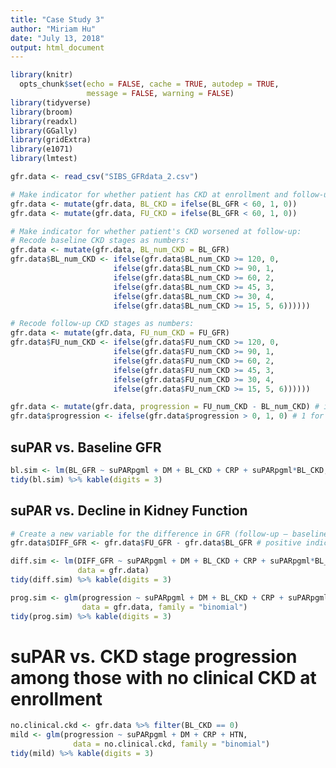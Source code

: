 ```yaml
---
title: "Case Study 3"
author: "Miriam Hu"
date: "July 13, 2018"
output: html_document
---
```


```r
library(knitr)
  opts_chunk$set(echo = FALSE, cache = TRUE, autodep = TRUE, 
                 message = FALSE, warning = FALSE)
library(tidyverse)
library(broom)
library(readxl)
library(GGally)
library(gridExtra)
library(e1071)
library(lmtest)
```

```r
gfr.data <- read_csv("SIBS_GFRdata_2.csv")
```

```r
# Make indicator for whether patient has CKD at enrollment and follow-up:
gfr.data <- mutate(gfr.data, BL_CKD = ifelse(BL_GFR < 60, 1, 0))
gfr.data <- mutate(gfr.data, FU_CKD = ifelse(BL_GFR < 60, 1, 0))

# Make indicator for whether patient's CKD worsened at follow-up:
# Recode baseline CKD stages as numbers:
gfr.data <- mutate(gfr.data, BL_num_CKD = BL_GFR)
gfr.data$BL_num_CKD <- ifelse(gfr.data$BL_num_CKD >= 120, 0,
                       ifelse(gfr.data$BL_num_CKD >= 90, 1,
                       ifelse(gfr.data$BL_num_CKD >= 60, 2,
                       ifelse(gfr.data$BL_num_CKD >= 45, 3,
                       ifelse(gfr.data$BL_num_CKD >= 30, 4,
                       ifelse(gfr.data$BL_num_CKD >= 15, 5, 6))))))

# Recode follow-up CKD stages as numbers:
gfr.data <- mutate(gfr.data, FU_num_CKD = FU_GFR)
gfr.data$FU_num_CKD <- ifelse(gfr.data$FU_num_CKD >= 120, 0,
                       ifelse(gfr.data$FU_num_CKD >= 90, 1,
                       ifelse(gfr.data$FU_num_CKD >= 60, 2,
                       ifelse(gfr.data$FU_num_CKD >= 45, 3,
                       ifelse(gfr.data$FU_num_CKD >= 30, 4,
                       ifelse(gfr.data$FU_num_CKD >= 15, 5, 6))))))

gfr.data <- mutate(gfr.data, progression = FU_num_CKD - BL_num_CKD) # if positive, CKD got worse
gfr.data$progression <- ifelse(gfr.data$progression > 0, 1, 0) # 1 for worse; 0 for same or better
```

## suPAR vs. Baseline GFR

```r
bl.sim <- lm(BL_GFR ~ suPARpgml + DM + BL_CKD + CRP + suPARpgml*BL_CKD, data = gfr.data)
tidy(bl.sim) %>% kable(digits = 3)
```

## suPAR vs. Decline in Kidney Function

```r
# Create a new variable for the difference in GFR (follow-up – baseline):
gfr.data$DIFF_GFR <- gfr.data$FU_GFR - gfr.data$BL_GFR # positive indicates improvement

diff.sim <- lm(DIFF_GFR ~ suPARpgml + DM + BL_CKD + CRP + suPARpgml*BL_CKD, 
               data = gfr.data)
tidy(diff.sim) %>% kable(digits = 3)
```

```r
prog.sim <- glm(progression ~ suPARpgml + DM + BL_CKD + CRP + suPARpgml*BL_CKD, 
                data = gfr.data, family = "binomial")
tidy(prog.sim) %>% kable(digits = 3)
```

# suPAR vs. CKD stage progression among those with no clinical CKD at enrollment

```r
no.clinical.ckd <- gfr.data %>% filter(BL_CKD == 0)
mild <- glm(progression ~ suPARpgml + DM + CRP + HTN, 
              data = no.clinical.ckd, family = "binomial")
tidy(mild) %>% kable(digits = 3)
```